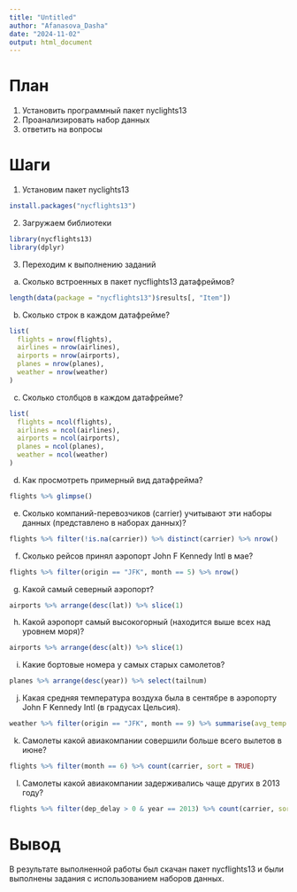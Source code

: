 ---
title: "Untitled"
author: "Afanasova_Dasha"
date: "2024-11-02"
output: html_document
---

# План

1.  Установить программный пакет nyclights13
2.  Проанализировать набор данных
3.  ответить на вопросы

# Шаги

1.  Установим пакет nyclights13

```{r}
install.packages("nycflights13")
```

2.  Загружаем библиотеки

```{r}
library(nycflights13)
library(dplyr)
```

3.  Переходим к выполнению заданий

```{=html}
<!-- -->
```
a)  Сколько встроенных в пакет nycflights13 датафреймов?

```{r}
length(data(package = "nycflights13")$results[, "Item"])
```

b)  Сколько строк в каждом датафрейме?

```{r}
list(
  flights = nrow(flights),
  airlines = nrow(airlines),
  airports = nrow(airports),
  planes = nrow(planes),
  weather = nrow(weather)
)
```

c)  Сколько столбцов в каждом датафрейме?

```{r}
list(
  flights = ncol(flights),
  airlines = ncol(airlines),
  airports = ncol(airports),
  planes = ncol(planes),
  weather = ncol(weather)
)
```

d)  Как просмотреть примерный вид датафрейма?

```{r}
flights %>% glimpse()
```

e)  Сколько компаний-перевозчиков (carrier) учитывают эти наборы данных (представлено в наборах данных)?

```{r}
flights %>% filter(!is.na(carrier)) %>% distinct(carrier) %>% nrow()

```

f)  Сколько рейсов принял аэропорт John F Kennedy Intl в мае?

```{r}
flights %>% filter(origin == "JFK", month == 5) %>% nrow()

```

g)  Какой самый северный аэропорт?

```{r}
airports %>% arrange(desc(lat)) %>% slice(1)
```

h)  Какой аэропорт самый высокогорный (находится выше всех над уровнем моря)?

```{r}
airports %>% arrange(desc(alt)) %>% slice(1)
```

i)  Какие бортовые номера у самых старых самолетов?

```{r}
planes %>% arrange(desc(year)) %>% select(tailnum)
```

j)  Какая средняя температура воздуха была в сентябре в аэропорту John F Kennedy Intl (в градусах Цельсия).

```{r}
weather %>% filter(origin == "JFK", month == 9) %>% summarise(avg_temp = mean((temp - 32) * 5 / 9, na.rm = TRUE))
```

k)  Самолеты какой авиакомпании совершили больше всего вылетов в июне?

```{r}
flights %>% filter(month == 6) %>% count(carrier, sort = TRUE)
```

l)  Самолеты какой авиакомпании задерживались чаще других в 2013 году?

```{r}
flights %>% filter(dep_delay > 0 & year == 2013) %>% count(carrier, sort = TRUE)
```

# Вывод

В результате выполненной работы был скачан пакет nycflights13 и были выполнены задания с использованием наборов данных.
